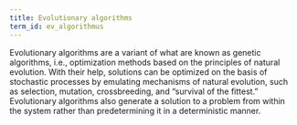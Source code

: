 ```yaml
---
title: Evolutionary algorithms
term_id: ev_algorithmus
---
```


Evolutionary algorithms are a variant of what are known as genetic algorithms, i.e., optimization methods based on the principles of natural evolution. With their help, solutions can be optimized on the basis of stochastic processes by emulating mechanisms of natural evolution, such as selection, mutation, crossbreeding, and “survival of the fittest.” Evolutionary algorithms also generate a solution to a problem from within the system rather than predetermining it in a deterministic manner.

